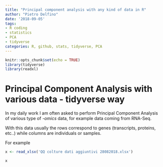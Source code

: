 ```yaml
---
title: "Principal component analysis with any kind of data in R"
author: "Pietro Delfino"
date: '2018-09-05'
tags:
- R coding
- statistics
- PCA
- tidyverse
categories: R, github, stats, tidyverse, PCA
---
```


```r
knitr::opts_chunk$set(echo = TRUE)
library(tidyverse)
library(readxl)
```

# Principal Component Analysis with various data - tidyverse way

In my daily work I am often asked to perform Principal Component Analysis of various type of *-omics* data, for example data coming from RNA-Seq.

With this data usually the rows correspond to genes (transcripts, proteins, etc..) while columns are individuals or samples.

For example

```r
x <- read_xlsx('QQ colture dati aggiuntivi 28082018.xlsx')
```

```r
x
```


